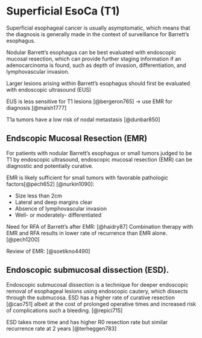 # Superficial EsoCa (T1) {#superficial}

Superficial esophageal cancer is usually asymptomatic, which means that the diagnosis is generally made in the context of surveillance for Barrett's esophagus.

Nodular Barrett's esophagus can be best evaluated with endoscopic mucosal resection, which can provide further staging information if an adenocarcinoma is found, such as depth of invasion, differentiation, and lymphovascular invasion.

Larger lesions arising within Barrett's esophagus should first be evaluated with endoscopic ultrasound (EUS)

EUS is less sensitive for T1 lesions [@bergeron765] -\> use EMR for diagnosis [@maish1777]

T1a tumors have a low risk of nodal metastasis [@dunbar850]

## Endscopic Mucosal Resection (EMR) {#emr}

For patients with nodular Barrett's esophagus or small tumors judged to be T1 by endoscopic ultrasound, endoscopic mucosal resection (EMR) can be diagnostic and potentially curative.

EMR is likely sufficient for small tumors with favorable pathologic factors[@pech652] [@nurkin1090]:

-   Size less than 2cm
-   Lateral and deep margins clear
-   Absence of lymphovascular invasion
-   Well- or moderately- differentiated

Need for RFA of Barrett's after EMR: [@haidry87] Combination therapy with EMR and RFA results in lower rate of recurrence than EMR alone.[@pech1200]

Review of EMR: [@soetikno4490] <!---JCO 2005--->

## Endoscopic submucosal dissection (ESD). {#esd}

Endoscopic submucosal dissection is a technique for deeper endoscopic removal of esophageal lesions using endoscopic cautery, which dissects through the submucosa. ESD has a higher rate of curative resection [@cao751] albeit at the cost of prolonged operative times and increased risk of complications such a bleeding. [@repici715]

ESD takes more time and has higher R0 resection rate but similar recurrence rate at 2 years [@terheggen783]



